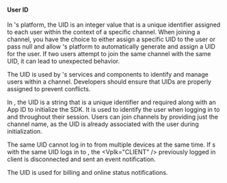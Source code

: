 #### User ID

<ProductWrapper notAllowed="signaling">

In <Vg k="COMPANY" />'s platform, the UID is an integer value that is a unique identifier assigned to each user within the context of a specific channel. When joining a channel, you have the choice to either assign a specific UID to the user or pass null and allow <Vg k="COMPANY" />'s platform to automatically generate and assign a UID for the user. If two users attempt to join the same channel with the same UID, it can lead to unexpected behavior.

The UID is used by <Vg k="COMPANY" />'s services and components to identify and manage users within a channel. Developers should ensure that UIDs are properly assigned to prevent conflicts.

</ProductWrapper>

<ProductWrapper product="signaling">

In <Vg k="MESS" />, the UID is a string that is a unique identifier and required along with an App ID to initialize the SDK. It is used to identify the user when logging in to <Vg k="MESS" /> and throughout their session. Users can join channels by providing just the channel name, as the UID is already associated with the user during initialization.

The same UID cannot log in to <Vg k="AGORA_BACKEND" /> from multiple devices at the same time. If <Vpl k="CLIENT"/>s with the same UID logs in to <Vg k="AGORA_BACKEND" />, the <Vplk="CLIENT" /> previously logged in client is disconnected and sent an event notification.

The UID is used for billing and online status notifications.

</ProductWrapper>
